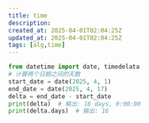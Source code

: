 ---
title: time
description: 
created_at: 2025-04-01T02:04:25Z
updated_at: 2025-04-01T02:04:25Z
tags: [alg,time]
---

```py
from datetime import date, timedelata
# 计算两个日期之间的天数
start_date = date(2025, 4, 1)
end_date = date(2025, 4, 17)
delta = end_date - start_date
print(delta)  # 输出: 16 days, 0:00:00
print(delta.days)  # 输出: 16
```
